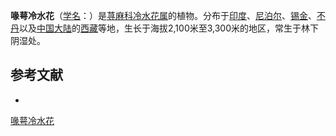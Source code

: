 {{Speciesbox
| name = 喙萼冷水花
| status = 
| status_system = 
| image =
| genus = Pilea
| species = symmeria
| authority = Wedd.
}}

'''喙萼冷水花'''（[[学名|学名]]：{{lang|la|''Pilea symmeria''}}）是[[荨麻科|荨麻科]][[冷水花属|冷水花属]]的植物。分布于[[印度|印度]]、[[尼泊尔|尼泊尔]]、[[锡金|锡金]]、[[不丹|不丹]]以及[[中国大陆|中国大陆]]的[[西藏|西藏]]等地，生长于海拔2,100米至3,300米的地区，常生于林下阴湿处。

== 参考文献 ==
<div class="references-small">
* {{cite web| url =http://www.bioinfo.cn/db05/KmzwSpecies.php?action=view&id=23430| title =喙萼冷水花| work =《中国高等植物数据库全库》| publisher =中国科学院微生物研究所| author =昆明植物研究所| accessdate =2009-02-25| deadurl =yes| archiveurl =https://web.archive.org/web/20160305095834/http://www.bioinfo.cn/db05/KmzwSpecies.php?action=view&id=23430| archivedate =2016-03-05}}
</div>
{{Taxonbar|from=Q10923549}}

[[Category:冷水花属|喙萼冷水花]]


{{植物小作品}}